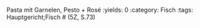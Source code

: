 Pasta mit Garnelen, Pesto + Rosé
:yields: 0
:category: Fisch
:tags: Hauptgericht;Fisch
# (5Z, S.73)
